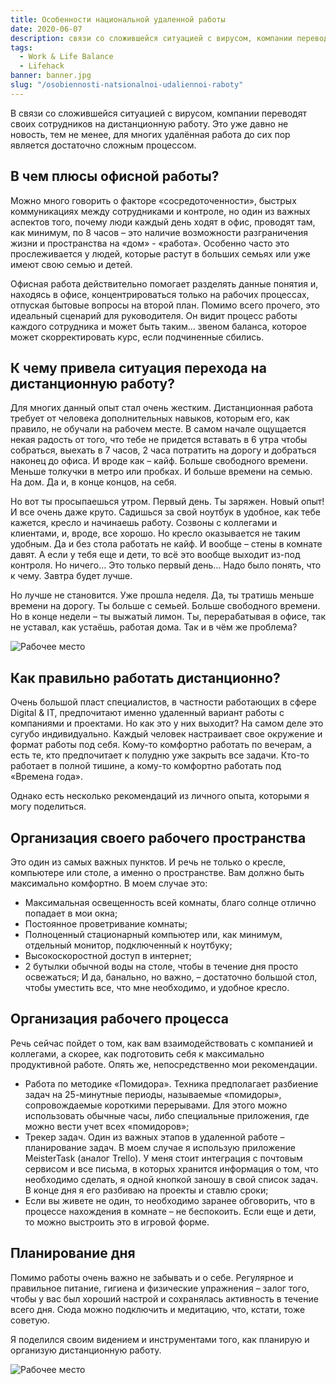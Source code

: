 ```yaml
---
title: Особенности национальной удаленной работы
date: 2020-06-07
description: связи со сложившейся ситуацией с вирусом, компании переводят своих сотрудников на дистанционную работу. Это уже давно не новость, тем не менее, для многих удалённая работа до сих пор является достаточно сложным процессом.
tags:
  - Work & Life Balance
  - Lifehack
banner: banner.jpg
slug: "/osobiennosti-natsionalnoi-udaliennoi-raboty"
---
```


В связи со сложившейся ситуацией с вирусом, компании переводят своих сотрудников на дистанционную работу. Это уже давно не новость, тем не менее, для многих удалённая работа до сих пор является достаточно сложным процессом.

## В чем плюсы офисной работы?

Можно много говорить о факторе «сосредоточенности», быстрых коммуникациях между сотрудниками и контроле, но один из важных аспектов того, почему люди каждый день ходят в офис, проводят там, как минимум, по 8 часов – это наличие возможности разграничения жизни и пространства на «дом» - «работа». Особенно часто это прослеживается у людей, которые растут в больших семьях или уже имеют свою семью и детей.

Офисная работа действительно помогает разделять данные понятия и, находясь в офисе, концентрироваться только на рабочих процессах, отпуская бытовые вопросы на второй план.
Помимо всего прочего, это идеальный сценарий для руководителя. Он видит процесс работы каждого сотрудника и может быть таким… звеном баланса, которое может скорректировать курс, если подчиненные сбились.

## К чему привела ситуация перехода на дистанционную работу?

Для многих данный опыт стал очень жестким. Дистанционная работа требует от человека дополнительных навыков, которым его, как правило, не обучали на рабочем месте.
В самом начале ощущается некая радость от того, что тебе не придется вставать в 6 утра чтобы собраться, выехать в 7 часов, 2 часа потратить на дорогу и добраться наконец до офиса. И вроде как – кайф. Больше свободного времени. Меньше толкучки в метро или пробках. И больше времени на семью. На дом. Да и, в конце концов, на себя.

Но вот ты просыпаешься утром. Первый день. Ты заряжен. Новый опыт! И все очень даже круто. Садишься за свой ноутбук в удобное, как тебе кажется, кресло и начинаешь работу. Созвоны с коллегами и клиентами, и, вроде, все хорошо. Но кресло оказывается не таким удобным. Да и без стола работать не кайф. И вообще – стены в комнате давят. А если у тебя еще и дети, то всё это вообще выходит из-под контроля. Но ничего… Это только первый день… Надо было понять, что к чему. Завтра будет лучше.

Но лучше не становится. Уже прошла неделя. Да, ты тратишь меньше времени на дорогу. Ты больше с семьей. Больше свободного времени. Но в конце недели – ты выжатый лимон. Ты, перерабатывая в офисе, так не уставал, как устаёшь, работая дома.
Так и в чём же проблема?

![Рабочее место](text1.jpg)

## Как правильно работать дистанционно?

Очень большой пласт специалистов, в частности работающих в сфере Digital & IT, предпочитают именно удаленный вариант работы с компаниями и проектами. Но как это у них выходит?
На самом деле это сугубо индивидуально. Каждый человек настраивает свое окружение и формат работы под себя. Кому-то комфортно работать по вечерам, а есть те, кто предпочитает к полудню уже закрыть все задачи. Кто-то работает в полной тишине, а кому-то комфортно работать под «Времена года».

Однако есть несколько рекомендаций из личного опыта, которыми я могу поделиться.

## Организация своего рабочего пространства

Это один из самых важных пунктов. И речь не только о кресле, компьютере или столе, а именно о пространстве. Вам должно быть максимально комфортно. В моем случае это:

- Максимальная освещенность всей комнаты, благо солнце отлично попадает в мои окна;
- Постоянное проветривание комнаты;
- Полноценный стационарный компьютер или, как минимум, отдельный монитор, подключенный к ноутбуку;
- Высокоскоростной доступ в интернет;
- 2 бутылки обычной воды на столе, чтобы в течение дня просто освежаться;
И да, банально, но важно, – достаточно большой стол, чтобы уместить все, что мне необходимо, и удобное кресло.

## Организация рабочего процесса

Речь сейчас пойдет о том, как вам взаимодействовать с компанией и коллегами, а скорее, как подготовить себя к максимально продуктивной работе. Опять же, непосредственно мои рекомендации.

- Работа по методике «Помидора». Техника предполагает разбиение задач на 25-минутные периоды, называемые «помидоры», сопровождаемые короткими перерывами. Для этого можно использовать обычные часы, либо специальные приложения, где можно вести учет всех «помидоров»;
- Трекер задач. Один из важных этапов в удаленной работе – планирование задач. В моем случае я использую приложение MeisterTask (аналог Trello). У меня стоит интеграция с почтовым сервисом и все письма, в которых хранится информация о том, что необходимо сделать, я одной кнопкой заношу в свой список задач. В конце дня я его разбиваю на проекты и ставлю сроки;
- Если вы живете не один, то необходимо заранее обговорить, что в процессе нахождения в комнате – не беспокоить. Если еще и дети, то можно выстроить это в игровой форме.

## Планирование дня

Помимо работы очень важно не забывать и о себе. Регулярное и правильное питание, гигиена и физические упражнения – залог того, чтобы у вас был хороший настрой и сохранялась активность в течение всего дня. Сюда можно подключить и медитацию, что, кстати, тоже советую.

Я поделился своим видением и инструментами того, как планирую и организую дистанционную работу.

![Рабочее место](text2.jpg)
